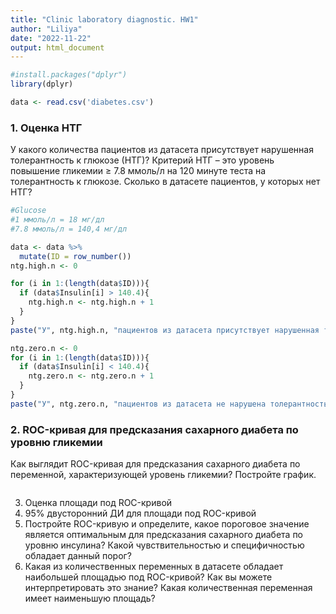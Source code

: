 ```yaml
---
title: "Clinic laboratory diagnostic. HW1"
author: "Liliya"
date: "2022-11-22"
output: html_document
---
```


```r

#install.packages("dplyr")
library(dplyr)

```


```r
data <- read.csv('diabetes.csv')
```

### 1. Оценка НТГ

У какого количества пациентов из датасета присутствует нарушенная 
толерантность к глюкозе (НТГ)? 
Критерий НТГ – это уровень повышение гликемии 
≥ 7.8 ммоль/л на 120 минуте теста на толерантность к глюкозе. Сколько в датасете 
пациентов, у которых нет НТГ?

```r
#Glucose
#1 ммоль/л = 18 мг/дл
#7.8 ммоль/л = 140,4 мг/дл

data <- data %>%
  mutate(ID = row_number())
ntg.high.n <- 0

for (i in 1:(length(data$ID))){
  if (data$Insulin[i] > 140.4){
    ntg.high.n <- ntg.high.n + 1
  }
}
paste("У", ntg.high.n, "пациентов из датасета присутствует нарушенная толерантность к глюкозе (НТГ)")

ntg.zero.n <- 0
for (i in 1:(length(data$ID))){
  if (data$Insulin[i] < 140.4){
    ntg.zero.n <- ntg.zero.n + 1
  }
}
paste("У", ntg.zero.n, "пациентов из датасета не нарушена толерантность к глюкозе (НТГ)")

```

### 2. ROC-кривая для предсказания сахарного диабета по уровню гликемии
Как выглядит ROC-кривая для предсказания сахарного диабета по переменной, 
характеризующей уровень гликемии? Постройте график.

```r

```

3. Оценка площади под ROC-кривой
4. 95% двусторонний ДИ для площади под ROC-кривой
5. Постройте ROC-кривую и определите, какое пороговое значение является оптимальным для предсказания сахарного диабета по уровню инсулина? Какой чувствительностью и специфичностью обладает данный порог?
6. Какая из количественных переменных в датасете обладает наибольшей площадью под ROC-кривой? Как вы можете интерпретировать это знание? Какая количественная переменная имеет наименьшую площадь?


